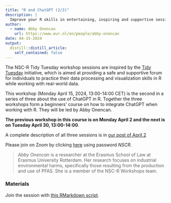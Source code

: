 ```yaml
---
title: "R and ChatGPT (2/3)"
description: |
  Improve your R skills in entertaining, inspiring and supportive sessions moderated by your own colleagues.
author:
  - name: Abby Onencan
    url: https://www.eur.nl/en/people/abby-onencan
date: 04-15-2024
output:
  distill::distill_article:
    self_contained: false
---
```


The NSC-R Tidy Tuesday workshop sessions are inspired by the 
[Tidy Tuesday](https://www.tidytuesday.com/) initiative, which is aimed at 
providing a safe and supportive forum for individuals to practice their data processing 
and visualization skills in R while working with real-world data.

This workshop (Monday April 15, 2024, 13:00-14:00 CET) is the second in a series of three 
about the use of ChatGPT in R. Together the three workshops form a beginners' 
course on how to integrate ChatGPT when working with R. They will be led by Abby Onencan.

**The previous workshop in this course is on Monday April 2 and the next is on Tuesday April 30, 13:00-14:00**. 

A complete description of all three sessions is in 
[our post of April 2](https://nscrweb.netlify.app/posts/2024-04-02-nsc-r-tidy-tuesday/)

Please join on Zoom by clicking [here](https://us02web.zoom.us/j/4539912989) using password *NSCR*.


> *Abby Onencan* is a researcher at the Erasmus School of Law at Erasmus University Rotterdam. Her research focuses on industrial environmental harms, specifically those resulting from the production and use of PFAS. She is a member of the NSC-R Workshops team.

### Materials

Join the session with [this RMarkdown script](https://nscrweb.netlify.app/materials/2024-04-15-nsc-r-workshop-chatgpt_2/Session2_ChatGTPR_11April2024vs02- No Code.Rmd). 



